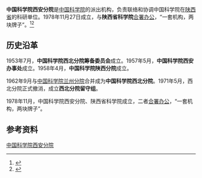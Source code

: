 '''中国科学院西安分院'''是[[中国科学院|中国科学院]]的派出机构，负责联络和协调中国科学院在[[陕西省|陕西省]]的科研单位。1978年11月27日成立，与'''陕西省科学院'''[[合署办公|合署办公]]，“一套机构，两块牌子”。<ref>{{Cite book|title=中国西部开发信息百科 • 陕西卷|author=刘宗昌主编|publisher=陕西科学技术出版社|year=2003|isbn=|location=西安|pages=}}</ref><ref>{{Cite book|title=陕西百科全书|author=《陕西百科全书》编委会编|publisher=陕西人民出版社|year=1992|isbn=|location=西安|pages=}}</ref>

== 历史沿革 ==
1953年7月，'''中国科学院西北分院筹备委员会'''成立。1957年5月，'''中国科学院西安办事处'''成立。1958年4月，'''中国科学院陕西分院'''成立。

1962年9月与[[中国科学院兰州分院|中国科学院兰州分院]]合并成为'''中国科学院西北分院'''。1971年5月，西北分院正式撤消，成立'''西北分院留守组'''。

1978年11月，中国科学院西安分院、陕西省科学院成立，二者[[合署办公|合署办公]]，“一套机构，两块牌子”。

== 参考资料 ==
{{reflist}}

[[Category:中国科学院西安分院|]]